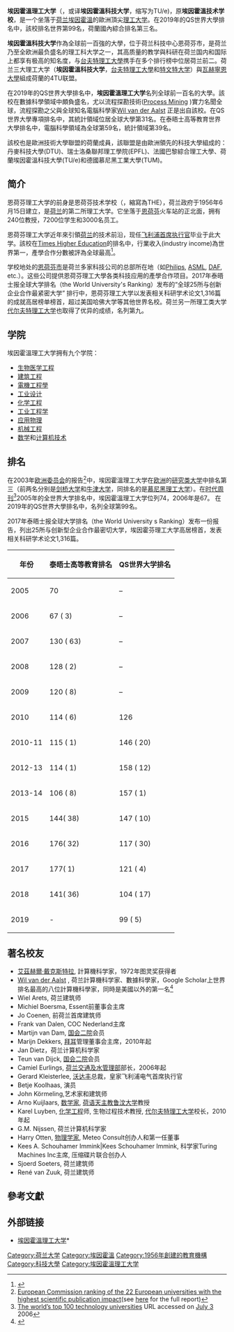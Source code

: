 {{NoteTA
| T = zh-hans:埃因霍温理工大学;zh-hk:燕豪芬理工大學;zh-tw:恩荷芬理工大學;zh-mo:燕豪芬理工大學;
| 1 = zh-hans:埃因霍温;zh-hk:燕豪芬;zh-tw:安多芬;zh-mo:燕豪芬;
}}
{{Infobox university
| name           = 埃因霍溫理工大学<br>Eindhoven University of Technology
| native_name    = Technische Universiteit Eindhoven
| image          = [[File:TU_Eindhoven.jpg|300px]]
| latin_name     =
| motto          = ''Mens Agitat Molem''
| mottoeng       = Mind moves matter <ref name="TU Eindhoven English motto">{{cite web|url=https://www.tue.nl/en/university/about-the-university/facts-and-figures/the-university/|title=Mens Agitat Molem|publisher=TU Eindhoven|accessdate=2015-05-16|archive-url=https://web.archive.org/web/20150603093519/http://tue.nl/en/university/about-the-university/facts-and-figures/the-university/|archive-date=2015-06-03|dead-url=yes}}</ref>
| established    = 23 June 1956<ref name="TU Eindhoven Established">{{cite web|url=http://w3.tue.nl/en/services/daz/the_office_of_doctoral_presentations_and_academic_ceremonies/dies_natalis/|title=TU Eindhoven Established|publisher=TU Eindhoven|accessdate=September 12, 2010|deadurl=yes|archiveurl=https://web.archive.org/web/20100911195253/http://w3.tue.nl/en/services/daz/the_office_of_doctoral_presentations_and_academic_ceremonies/dies_natalis/|archivedate=2010年9月11日}}</ref>
| type           = [[公立大学|公立大学]], 理工大学
| budget         = €287.4M (2011)<ref>{{cite web|url=http://w3.tue.nl/uploads/media/Facts_and__Figures_edition_2009.pdf|format=PDF|title=Facts and Figures 2009 report|work=Eindhoven University of Technology}}{{dead link|date=2017年12月 |bot=InternetArchiveBot |fix-attempted=yes }}</ref>
€319.9M (2014)<ref>{{cite web|url=https://static.tue.nl/uploads/media/TUe_Jaarverslag_Totaal_2014_Web.pdf|format=PDF|title=Jaarverslag 2014|work=Eindhoven University of Technology|deadurl=yes|archiveurl=https://web.archive.org/web/20160304232427/https://static.tue.nl/uploads/media/TUe_Jaarverslag_Totaal_2014_Web.pdf|archivedate=2016-03-04|accessdate=2016-07-12}}</ref>
| rector         = Prof.dr. ir. F.P.T. Baaijens
| president      =
| students       = 7100
| city           = [[埃因霍溫|埃因霍溫]]
| province       = [[北布拉邦省|北布拉邦省]]
| country        = [[荷兰|荷兰]]
| coor = {{coord|51|26|53|N|5|29|23|E|region:NL_type:edu|display=inline,title}}
| campus         = 市区, {{convert|121|ha|acre|abbr=on}}
| former_names   = Technische Hogeschool Eindhoven
| affiliations   = [[3TU|3TU]], [[欧洲高级工程教育和研究学校协会|欧洲高级工程教育和研究学校协会]], [[Santander_Network|Santander]], [[CLUSTER|CLUSTER]], [[欧洲大学协会|欧洲大学协会]], [[Eurotech_Universities|Eurotech]]
| website       = [https://www.tue.nl/en/ www.tue.nl]
| logo          = [[File:Eindhoven_University_of_Technology_logo.svg|300px]]
| staff          = 2200
| colors = Red and dark blue<ref name="TU Eindhoven Colors">{{cite web|url=http://w3.tue.nl/en/services/cec/corporate_identity/housestyle_guidelines/colors/|title=TU Eindhoven Colors|publisher=TU Eindhoven|accessdate=September 12, 2010|deadurl=yes|archiveurl=https://web.archive.org/web/20101108135237/http://w3.tue.nl/en/services/cec/corporate_identity/housestyle_guidelines/colors/|archivedate=2010年11月8日}}</ref><br />{{color box|#D6004A}} {{color box|#101073}}
|}}

'''埃因霍溫理工大学'''（{{lang-nl|Technische Universiteit Eindhoven}}，或译'''埃因霍溫科技大学'''，缩写为TU/e)，原'''埃因霍溫技术学校'''，是一个坐落于[[荷兰|荷兰]][[埃因霍溫|埃因霍溫]]的歐洲頂尖[[理工大学|理工大学]]。在2019年的QS世界大學排名中，該校排名世界第99名，荷蘭國內綜合排名第三名。

'''埃因霍溫科技大学'''作為全球前一百強的大學，位于荷兰科技中心恩荷芬市，是荷兰乃至全欧洲最负盛名的理工科大学之一，其高质量的教学與科研在荷兰国内和国际上都享有极高的知名度，与[[台夫特理工大學|台夫特理工大學]]携手在多个排行榜中位居荷兰前二。荷兰三大理工大学（'''埃因霍溫科技大学'''，[[台夫特理工大學|台夫特理工大學]]和[[特文特大学|特文特大学]]）與[[瓦赫宁恩大学|瓦赫寧恩大學]]組成荷蘭的4TU联盟。

在2019年的QS世界大學排名中，'''埃因霍溫理工大学'''名列全球前一百名的大學。該校在數據科學領域中頗負盛名，尤以流程探勘技術([https://en.wikipedia.org/wiki/Process_mining Process Mining] {{Wayback|url=https://en.wikipedia.org/wiki/Process_mining |date=20201211010521 }})實力名聞全球，流程探勘之父與全球知名電腦科學家[https://en.wikipedia.org/wiki/Wil_van_der_Aalst Wil van der Aalst] {{Wayback|url=https://en.wikipedia.org/wiki/Wil_van_der_Aalst |date=20200902232305 }}正是出自該校。在QS世界大學專項排名中，其統計領域位居全球大學第31名。在泰晤士高等教育世界大學排名中，電腦科學領域為全球第59名，統計領域第39名。

該校也是歐洲技術大學聯盟的荷蘭成員，該聯盟是由歐洲領先的科技大學組成的：丹麥科技大學(DTU)、瑞士洛桑聯邦理工學院(EPFL)、法國巴黎綜合理工大學、荷蘭埃因霍溫科技大學(TU/e)和德國慕尼黑工業大學(TUM)。

== 简介 ==
恩荷芬理工大学的前身是恩荷芬技术学校（{{lang-nl|'''Technische Hogeschool Eindhoven'''}}，縮寫為THE），荷兰政府于1956年6月15日建立，是[[荷兰|荷兰]]的第二所理工大学。它坐落于[[恩荷芬|恩荷芬]]火车站的正北面，拥有240位教授，7200位学生和3000名员工。

恩荷芬理工大学近年來引領[[荷兰|荷兰]]的技术前沿，现任[[飞利浦|飞利浦]][[首席执行官|首席执行官]]毕业于此大学。該校在[[Times_Higher_Education|Times Higher Education]]的排名中，行業收入(industry income)為世界第一，產學合作分數被評為全球最高<ref>{{cite web |title=TU Eindhoven ranked number 1 by Times Higher Education Ranking for collaboration with industry |url=https://www.tue.nl/en/news/news-overview/05-09-2017-tu-eindhoven-ranked-number-1-by-times-higher-education-ranking-for-collaboration-with-industry/ |website=TU Eindhoven ranked number 1 by Times Higher Education Ranking for collaboration with industry |accessdate=2018-10-17 |archive-date=2019-05-18 |archive-url=https://web.archive.org/web/20190518154227/https://www.tue.nl/en/news/news-overview/05-09-2017-tu-eindhoven-ranked-number-1-by-times-higher-education-ranking-for-collaboration-with-industry/ |dead-url=no }}</ref>。

学校地处的[[埃因霍溫|恩荷芬市]]是荷兰多家科技公司的总部所在地（如[[Philips|Philips]], [[ASML|ASML]], [[DAF|DAF]], etc.）。这些公司提供恩荷芬理工大學各类科技应用的產學合作项目。2017年泰晤士报全球大学排名（the World University's Ranking）发布的“全球25所与创新企业合作最紧密大学” 排行中，恩荷芬理工大学以发表相关科研学术论文1,316篇的成就高居榜单榜首，超过美国哈佛大学等其他世界名校。荷兰另一所理工类大学[[代尔夫特理工大学|代尔夫特理工大学]]也取得了优异的成绩，名列第九。

== 学院 ==
埃因霍溫理工大学拥有九个学院：
* [[生物医学工程|生物医学工程]]
* [[建筑工程|建筑工程]]
* [[電機工程學|電機工程學]]
* [[工业设计|工业设计]]
* [[化学工程|化学工程]]
* [[工业工程学|工业工程学]]
* [[应用物理|应用物理]]
* [[机械工程|机械工程]]
* [[数学|数学]]和[[计算机技术|计算机技术]]

== 排名 ==
在2003年[[欧洲委员会|欧洲委员会]]的报告<ref>[ftp://ftp.cordis.europa.eu/pub/indicators/docs/3rd_report_snaps10.pdf European Commission ranking of the 22 European universities with the highest scientific publication impact]{{dead link|date=2017年12月 |bot=InternetArchiveBot |fix-attempted=yes }}(see [http://cordis.europa.eu/indicators/third_report.htm here] {{Wayback|url=http://cordis.europa.eu/indicators/third_report.htm |date=20070607150202 }} for the full report)</ref>中，埃因霍溫理工大学在[[欧洲|欧洲]]的[[研究类大学|研究类大学]]中排名第三（前两名分别是[[剑桥大学|剑桥大学]]和[[牛津大学|牛津大学]]，同排名的是[[慕尼黑理工大学|慕尼黑理工大学]]）。在[[时代周刊|时代周刊]]<ref>[http://www.gse.nus.edu.sg/document/Tech%20top%2010.pdf The world’s top 100 technology universities] {{Wayback|url=http://www.gse.nus.edu.sg/document/Tech%20top%2010.pdf |date=20060704203436 }}  URL accessed on [[July_3|July 3]] 2006</ref>2005年的全世界大学排名中，埃因霍溫理工大学位列74，2006年是67。
在2019年的QS世界大學排名中，名列全球第99名。

2017年泰晤士报全球大学排名（the World University s Ranking）发布一份报告，列出25所与创新型企业合作最密切大学，埃因霍芬理工大学高居榜首，发表相关科研学术论文1,316篇。

{| class=wikitable
|-
!年份 !! 泰晤士高等教育排名 !! QS世界大学排名
|-
|2005||70|| – 
|-
|2006||67 ({{increase}} 3)|| – 
|-
|2007||130 ({{decrease}} 63)|| – 
|-
|2008||128 ({{increase}} 2)|| – 
|-
|2009||120 ({{increase}} 8)|| – 
|-
|2010||114 ({{increase}} 6)||126
|-
|2010-11||115 ({{decrease}} 1)||146 ({{decrease}} 20)
|-
|2012-13||114 ({{increase}} 1)|| 158 ({{decrease}} 12) 
|-
|2013-14||106 ({{increase}} 8)|| 157 ({{increase}} 1)
|-
|2015||144({{decrease}} 38)|| 147 ({{increase}} 10)
|- 
|2016||176({{decrease}} 32)|| 117 ({{increase}} 30)
|-
|2017||177({{decrease}} 1)|| 121 ({{decrease}} 4)
|-
|2018||141({{increase}} 36)|| 104 ({{increase}} 17)
|-
|2019||-|| 99 ({{increase}} 5)
|}

== 著名校友 ==
* [[艾茲赫爾·戴克斯特拉|艾茲赫爾·戴克斯特拉]], 計算機科学家，1972年图灵奖获得者
* [https://en.wikipedia.org/wiki/Wil_van_der_Aalst Wil van der Aalst] {{Wayback|url=https://en.wikipedia.org/wiki/Wil_van_der_Aalst |date=20200902232305 }}, 荷兰計算機科学家、數據科學家，Google Scholar上世界排名最高的八位計算機科學家，同時是美國以外的第一名<ref>{{cite web |title=H-index for computer science |url=http://web.cs.ucla.edu/~palsberg/h-number.html |accessdate=2019-06-23 |archive-date=2015-04-19 |archive-url=https://web.archive.org/web/20150419040759/http://www.cs.ucla.edu/%7Epalsberg/h-number.html |dead-url=no }}</ref>
* Wiel Arets, 荷兰建筑师
* Michiel Boersma, Essent前董事会主席
* Jo Coenen, 前荷兰首席建筑师
* Frank van Dalen, COC Nederland主席
* Martijn van Dam, [[国会二院|国会二院]]会员
* Marijn Dekkers, [[拜耳|拜耳]]管理董事会主席，2010年起
* Jan Dietz，荷兰计算机科学家
* Teun van Dijck, [[国会二院|国会二院]]会员
* Camiel Eurlings, [[荷兰交通及水管理部|荷兰交通及水管理部]]部长，2006年起
* Gerard Kleisterlee, [[沃达丰|沃达丰]]总裁，皇家飞利浦电气首席执行官
* Betje Koolhaas, 演员
* John Körmeling,艺术家和建筑师
* Arno Kuijlaars, [[数学家|数学家]], [[荷语天主教鲁汶大学|荷语天主教鲁汶大学]]教授
* Karel Luyben, [[化学工程|化学工程]]师, 生物过程技术教授, [[代尔夫特理工大学|代尔夫特理工大学]]校长，2010年起
* G.M. Nijssen, 荷兰计算机科学家
* Harry Otten, [[物理学家|物理学家]], Meteo Consult创办人和第一任董事
* Kees A. Schouhamer Immink|Kees Schouhamer Immink, 科学家Turing Machines Inc主席, 压缩碟片联合创办人
* Sjoerd Soeters, 荷兰建筑师
* René van Zuuk, 荷兰建筑师

== 參考文獻 ==
{{reflist|30em}}

== 外部链接 ==
* [http://www.tue.nl 埃因霍溫理工大学]* {{Wayback|url=http://www.tue.nl/ |date=20100925022516 }}{{nl}}

{{荷兰的大学}}
{{欧洲高级工程教育和研究学校协会}}
{{Authority control}}
[[Category:荷兰大学|Category:荷兰大学]]
[[Category:埃因霍溫|Category:埃因霍溫]]
[[Category:1956年創建的教育機構|Category:1956年創建的教育機構]]
[[Category:科技大學|Category:科技大學]]
[[Category:埃因霍溫理工大学|Category:埃因霍溫理工大学]]